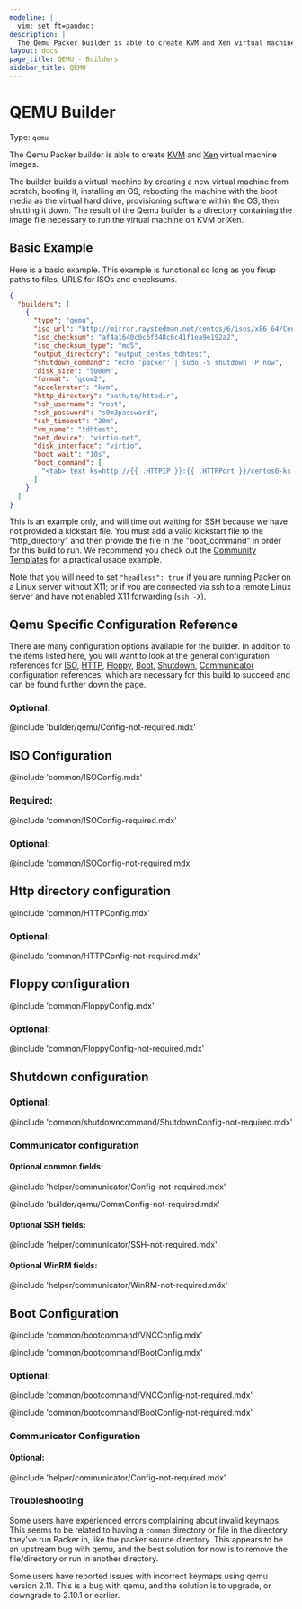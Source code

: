 ```yaml
---
modeline: |
  vim: set ft=pandoc:
description: |
  The Qemu Packer builder is able to create KVM and Xen virtual machine images.
layout: docs
page_title: QEMU - Builders
sidebar_title: QEMU
---
```


# QEMU Builder

Type: `qemu`

The Qemu Packer builder is able to create [KVM](http://www.linux-kvm.org) and
[Xen](http://www.xenproject.org) virtual machine images.

The builder builds a virtual machine by creating a new virtual machine from
scratch, booting it, installing an OS, rebooting the machine with the boot media
as the virtual hard drive, provisioning software within the OS, then shutting it
down. The result of the Qemu builder is a directory containing the image file
necessary to run the virtual machine on KVM or Xen.

## Basic Example

Here is a basic example. This example is functional so long as you fixup paths
to files, URLS for ISOs and checksums.

```json
{
  "builders": [
    {
      "type": "qemu",
      "iso_url": "http://mirror.raystedman.net/centos/6/isos/x86_64/CentOS-6.9-x86_64-minimal.iso",
      "iso_checksum": "af4a1640c0c6f348c6c41f1ea9e192a2",
      "iso_checksum_type": "md5",
      "output_directory": "output_centos_tdhtest",
      "shutdown_command": "echo 'packer' | sudo -S shutdown -P now",
      "disk_size": "5000M",
      "format": "qcow2",
      "accelerator": "kvm",
      "http_directory": "path/to/httpdir",
      "ssh_username": "root",
      "ssh_password": "s0m3password",
      "ssh_timeout": "20m",
      "vm_name": "tdhtest",
      "net_device": "virtio-net",
      "disk_interface": "virtio",
      "boot_wait": "10s",
      "boot_command": [
        "<tab> text ks=http://{{ .HTTPIP }}:{{ .HTTPPort }}/centos6-ks.cfg<enter><wait>"
      ]
    }
  ]
}
```

This is an example only, and will time out waiting for SSH because we have not
provided a kickstart file. You must add a valid kickstart file to the
"http_directory" and then provide the file in the "boot_command" in order for
this build to run. We recommend you check out the
[Community Templates](/community-tools#templates)
for a practical usage example.

Note that you will need to set `"headless": true` if you are running Packer
on a Linux server without X11; or if you are connected via ssh to a remote
Linux server and have not enabled X11 forwarding (`ssh -X`).

## Qemu Specific Configuration Reference

There are many configuration options available for the builder. In addition to
the items listed here, you will want to look at the general configuration
references for [ISO](#iso-configuration),
[HTTP](#http-directory-configuration),
[Floppy](#floppy-configuration),
[Boot](#boot-configuration),
[Shutdown](#shutdown-configuration),
[Communicator](#communicator-configuration)
configuration references, which are
necessary for this build to succeed and can be found further down the page.

### Optional:

@include 'builder/qemu/Config-not-required.mdx'

## ISO Configuration

@include 'common/ISOConfig.mdx'

### Required:

@include 'common/ISOConfig-required.mdx'

### Optional:

@include 'common/ISOConfig-not-required.mdx'

## Http directory configuration

@include 'common/HTTPConfig.mdx'

### Optional:

@include 'common/HTTPConfig-not-required.mdx'

## Floppy configuration

@include 'common/FloppyConfig.mdx'

### Optional:

@include 'common/FloppyConfig-not-required.mdx'

## Shutdown configuration

### Optional:

@include 'common/shutdowncommand/ShutdownConfig-not-required.mdx'

### Communicator configuration

#### Optional common fields:

@include 'helper/communicator/Config-not-required.mdx'

@include 'builder/qemu/CommConfig-not-required.mdx'

#### Optional SSH fields:

@include 'helper/communicator/SSH-not-required.mdx'

#### Optional WinRM fields:

@include 'helper/communicator/WinRM-not-required.mdx'

## Boot Configuration

@include 'common/bootcommand/VNCConfig.mdx'

@include 'common/bootcommand/BootConfig.mdx'

### Optional:

@include 'common/bootcommand/VNCConfig-not-required.mdx'

@include 'common/bootcommand/BootConfig-not-required.mdx'

### Communicator Configuration

#### Optional:

@include 'helper/communicator/Config-not-required.mdx'

### Troubleshooting

Some users have experienced errors complaining about invalid keymaps. This
seems to be related to having a `common` directory or file in the directory
they've run Packer in, like the packer source directory. This appears to be an
upstream bug with qemu, and the best solution for now is to remove the
file/directory or run in another directory.

Some users have reported issues with incorrect keymaps using qemu version 2.11.
This is a bug with qemu, and the solution is to upgrade, or downgrade to 2.10.1
or earlier.
